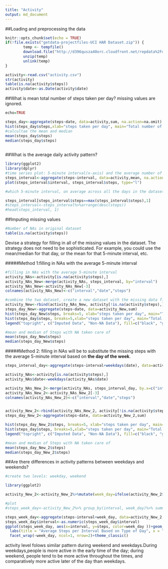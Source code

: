 ---
title: "Activity"
output: md_document
---

##Loading and preprocessing the data

```{r}
knitr::opts_chunk$set(echo = TRUE)
if(!file.exists("getdata-projectfiles-UCI HAR Dataset.zip")) {
        temp <- tempfile()
        download.file("http://d396qusza40orc.cloudfront.net/repdata%2Fdata%2Factivity.zip",temp)
        unzip(temp)
        unlink(temp)
}

activity<-read.csv("activity.csv")
str(activity)
table(is.na(activity$steps))
activity$date<-as.Date(activity$date)
```

##What is mean total number of steps taken per day?
missing values are ignored.
```{r}
echo=TRUE

steps_day<-aggregate(steps~date, data=activity,sum, na.action=na.omit)
hist(steps_day$steps,xlab="steps taken per day", main="Total number of steps taken per day")
#calcultae the mean and median
mean(steps_day$steps)
median(steps_day$steps)
     
```
##What is the average daily activity pattern?
```{r}
library(ggplot2)
library(dplyr)
#time series plot: 5-minute interval(x-axis) and the average number of steps taken, averaged across all days(y-axis)
steps_interval<-aggregate(steps~interval, data=activity,mean, na.action=na.omit)
plot(steps_interval$interval, steps_interval$steps, type="l")

#which 5-minute interval, on average across all the days in the dataset, contains the maximum number of steps?

steps_interval[steps_interval$steps==max(steps_interval$steps),1]
#steps_interval<-steps_interval%>%arrange(desc(steps))
#head(steps_interval, 1)

```
##Imputing missing values

```{r}
#Number of NAs in original dataset
table(is.na(activity$steps))

```
Devise a strategy for filling in all of the missing values in the dataset. The strategy does not need to be sophisticated. For example, you could use the mean/median for that day, or the mean for that 5-minute interval, etc.

#####Method 1:filling in NAs with the average 5-minute interval
```{r}
#filling in NAs with the average 5-minute interval
activity_NAs<-activity[is.na(activity$steps),]
activity_NAs_New<-merge(activity_NAs, steps_interval, by="interval")
activity_NAs_New<-activity_NAs_New[-3]
colnames(activity_NAs_New)<-c("interval","date","steps")

#combine the two dataset, create a new dataset with the missing data filled in
activity_New<-rbind(activity_NAs_New, activity[!is.na(activity$steps),])
steps_day_New<-aggregate(steps~date, data=activity_New,sum)
hist(steps_day_New$steps, breaks=5, xlab="steps taken per day", main="Total number of steps taken per day", col="Black")
hist(steps_day$steps, breaks=5,xlab="steps taken per day", main="Total number of steps taken per day", col="grey",add=T)
legend("topright", c("Imputed Data", "Non-NA Data"), fill=c("black", "grey"))

#mean and median of Steps with NA taken care of
mean(steps_day_New$steps)
median(steps_day_New$steps)

```

#####Method 2: filling in NAs will be to substitute the missing steps with the average 5-minute interval based on **the day of the week**.
```{r}
steps_interval_day<-aggregate(steps~interval+weekdays(date), data=activity[!is.na(activity$steps),], mean)

activity_NAs<-activity[is.na(activity$steps),]
activity_NAs$date<-weekdays(activity_NAs$date)

activity_NAs_New_2<-merge(activity_NAs, steps_interval_day, by.x=c("interval", "date"), by.y=c("interval","weekdays(date)"))
activity_NAs_New_2<-activity_NAs_New_2[-3]
colnames(activity_NAs_New_2)<-c("interval","date","steps")


activity_New_2<-rbind(activity_NAs_New_2, activity[!is.na(activity$steps),])
steps_day_New_2<-aggregate(steps~date, data=activity_New_2,sum)

hist(steps_day_New_2$steps, breaks=5, xlab="steps taken per day", main="Total number of steps taken per day", col="Black")
hist(steps_day$steps, breaks=5,xlab="steps taken per day", main="Total number of steps taken per day", col="grey",add=T)
legend("topright", c("Imputed Data", "Non-NA Data"), fill=c("black", "grey"))

#mean and median of Steps with NA taken care of
mean(steps_day_New_2$steps)
median(steps_day_New_2$steps)
```

##Are there differences in activity patterns between weekdays and weekends?
```{r}
#create two levels: weekday, weekend

library(ggplot2)

activity_New_2<-activity_New_2%>%mutate(week_day=ifelse(activity_New_2$date %in% c("Saturday","Sunday"), "Weekend","Weekday"))

#plot
#steps_week_day<-activity_New_2%>% group_by(interval, week_day)%>% summarise(avg_steps = mean(steps))

steps_week_day<-aggregate(steps~interval+week_day, data=activity_New_2, mean)
steps_week_day$interval<-as.numeric(steps_week_day$interval)
ggplot(steps_week_day, aes(x=interval, y=steps, color=week_day ))+geom_line()+
  labs(title = "Average Steps per Interval Based on Type of Day", x = "Interval", y = "No. of Steps")+
  facet_wrap(~week_day, ncol=1, nrow=2)+theme_classic()

```
activity level folows similar pattern during weekend and weekdays.During weekdays,people is more active in the early time of the day; during weekend, people tend to be more active throughout the times, and comparatively more active later of the day than weekdays.




